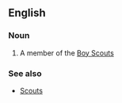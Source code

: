 ==English==

===Noun===
{{en-noun|sg=[[boy|Boy]] [[Scout]]}}

# A member of the [[Boy Scouts]]

===See also===
*[[Scouts]]